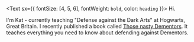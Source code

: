 <Text sx={{ fontSize: [4, 5, 6], fontWeight: `bold`, color: `heading` }}>
  Hi.
</Text>

I'm Kat - currently teaching "Defense against the Dark Arts" at Hogwarts, Great Britain. I recently published a book called [Those nasty Dementors](https://www.lekoarts.de).
It teaches everything you need to know about defending against Dementors.
